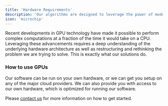 ```yaml
---
title: 'Hardware Requirements'
description: 'Our algorithms are designed to leverage the power of modern hardware, including GPUs, to deliver fast and efficient inversion solutions.'
icon: 'microchip'
---
```

Recent developments in GPU technology have made it possible to perform complex computations at a fraction of the time it would take on a CPU. Leveraging these advancements requires a deep understanding of the underlying hardware architecture as well as restructuring and rethinking the problem we are trying to solve. This is exactly what our solutions do.
​
### How to use GPUs

Our software can be run on your own hardware, or we can get you setup on any of the major cloud providers. We can also provide you with access to our own hardware, which is optimized for running our software.

Please [contact us]("mailto:hello@vorticity.xyz") for more information on how to get started.